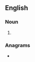 {{also|watchnight|watch-night|watch night}}
==English==

===Noun===
{{en-noun|head=[[watch|Watch]] [[night|Night]]|Watch Nights}}

# {{alternative form of|watchnight|lang=en}}

===Anagrams===
* {{anagrams|en|a=acghhinttw|night watch|night-watch|nightwatch}}
